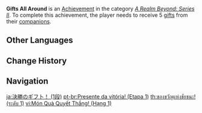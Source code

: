 {{Achievement Infobox
|title        = Gifts All Around
|id           = 81083
|order id     = 1084
|category     = A Realm Beyond: Series II
|description  = Receive 5 [[Serenitea Pot/Sets|gifts]] from your [[companions]].
|requirements = 
|primogems    = 5
|tracking     = Tracks the total number of gifts received.
|topic        = 
|set          = Gifts All Around
|tier         = 1
|tiers_total  = 3
}}
'''Gifts All Around''' is an [[Achievement]] in the category ''[[A Realm Beyond: Series II]]''. To complete this achievement, the player needs to receive 5 [[Serenitea Pot/Sets|gifts]] from their [[companions]].
<!--
==Trivia==

==Video Guides==
{{EVT
|video1   = 
|caption1 = 
}}
-->
==Other Languages==
{{Transclude|Gifts All Around|Other Languages}}

==Change History==
{{Change History|1.6}}
<!--
==References==
{{Reflist}}
-->
==Navigation==
{{Achievement Navbox}}

[[ja:決勝のギフ卜！ (1段)]]
[[pt-br:Presente da vitória! (Etapa 1)]]
[[th:ของขวัญแห่งชัยชนะ! (ระดับ 1)]]
[[vi:Món Quà Quyết Thắng! (Hạng 1)]]